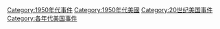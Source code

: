 [[Category:1950年代事件|Category:1950年代事件]]
[[Category:1950年代美國|Category:1950年代美國]]
[[Category:20世纪美国事件|Category:20世纪美国事件]]
[[Category:各年代美国事件|Category:各年代美国事件]]